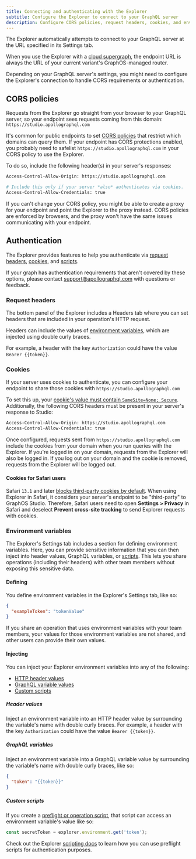 ```yaml
---
title: Connecting and authenticating with the Explorer
subtitle: Configure the Explorer to connect to your GraphQL server
description: Configure CORS policies, request headers, cookies, and env variables so the Apollo GraphOS Explorer can connect to your GraphQL server.
---
```


The Explorer automatically attempts to connect to your GraphQL server at the URL specified in its Settings tab.

<Tip>

When you use the Explorer with a [cloud supergraph](../graphs/#cloud-supergraphs), the endpoint URL is always the URL of your current variant's GraphOS-managed router.

</Tip>

Depending on your GraphQL server's settings, you might need to configure the Explorer's connection to handle CORS requirements or authentication.

## CORS policies

Requests from the Explorer go straight from your browser to your GraphQL server, so your endpoint sees requests coming from this domain: `https://studio.apollographql.com`

It's common for public endpoints to set [CORS policies](https://developer.mozilla.org/en-US/docs/Web/HTTP/CORS) that restrict which domains can query them. If your endpoint has CORS protections enabled, you probably need to safelist `https://studio.apollographql.com` in your CORS policy to use the Explorer.

To do so, include the following header(s) in your server's responses:

```bash showLineNumbers=false
Access-Control-Allow-Origin: https://studio.apollographql.com

# Include this only if your server *also* authenticates via cookies.
Access-Control-Allow-Credentials: true
```

<Note>

If you can't change your CORS policy, you might be able to create a proxy for your endpoint and point the Explorer to the proxy instead. CORS policies are enforced by browsers, and the proxy won't have the same issues communicating with your endpoint.

</Note>

## Authentication

The Explorer provides features to help you authenticate via [request headers](#request-headers), [cookies](#cookies), and [scripts](#custom-scripts).

<Tip>

If your graph has authentication requirements that aren't covered by these options, please contact support@apollographql.com with questions or feedback.

</Tip>

### Request headers

The bottom panel of the Explorer includes a Headers tab where you can set headers that are included in your operation's HTTP request.

Headers can include the values of [environment variables](#environment-variables), which are injected using double curly braces.

For example, a header with the key `Authorization` could have the value `Bearer {{token}}`.

### Cookies

If your server uses cookies to authenticate, you can configure your endpoint to share those cookies with `https://studio.apollographql.com`

To set this up, your [cookie's value must contain `SameSite=None; Secure`](https://www.chromium.org/updates/same-site). Additionally, the following CORS headers must be present in your server's response to Studio:

```bash showLineNumbers=false
Access-Control-Allow-Origin: https://studio.apollographql.com
Access-Control-Allow-Credentials: true
```

Once configured, requests sent from `https://studio.apollographql.com` include the cookies from your domain when you run queries with the Explorer. If you're logged in on your domain, requests from the Explorer will also be logged in. If you log out on your domain and the cookie is removed, requests from the Explorer will be logged out.

#### Cookies for Safari users

Safari `13.1` and later [blocks third-party cookies by default](https://webkit.org/blog/10218/full-third-party-cookie-blocking-and-more/). When using Explorer in Safari, it considers your server's endpoint to be "third-party" to GraphOS Studio. Therefore, Safari users need to open **Settings > Privacy** in Safari and deselect **Prevent cross-site tracking** to send Explorer requests with cookies.

### Environment variables

The Explorer's Settings tab includes a section for defining environment variables. Here, you can provide sensitive information that you can then inject into header values, GraphQL variables, or [scripts](#custom-scripts).
This lets you share operations (including their headers) with other team members without exposing this sensitive data.

#### Defining

You define environment variables in the Explorer's Settings tab, like so:

```json
{
  "exampleToken": "tokenValue"
}
```

If you share an operation that uses environment variables with your team members, your values for those environment variables are not shared, and other users can provide their own values.

#### Injecting

You can inject your Explorer environment variables into any of the following:

- [HTTP header values](#header-values)
- [GraphQL variable values](#graphql-variables)
- [Custom scripts](#custom-scripts)

##### Header values

Inject an environment variable into an HTTP header value by surrounding the variable's name with double curly braces. For example, a header with the key `Authorization` could have the value `Bearer {{token}}`.

##### GraphQL variables

Inject an environment variable into a GraphQL variable value by surrounding the variable's name with double curly braces, like so:

```json
{
  "token": "{{token}}"
}
```

##### Custom scripts

If you create a [preflight or operation script](./scripting), that script can access an environment variable's value like so:

```js
const secretToken = explorer.environment.get('token');
```

Check out the Explorer [scripting docs](./scripting) to learn how you can use preflight scripts for authentication purposes.
